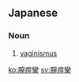 ==Japanese==
{{ja-kanjitab|ちつ|けい|れん|yomi=o}}

===Noun===
{{ja-noun|ちつけいれん}}

# {{lb|ja|pathology|sort=ちつけいれん}} [[vaginismus]] {{gloss|muscular contraction}}

[[ko:膣痙攣]]
[[sv:膣痙攣]]